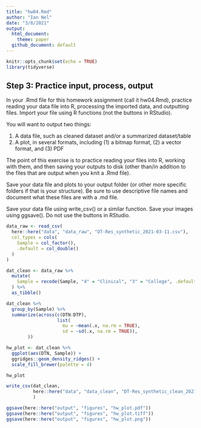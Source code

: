 ```yaml
---
title: "hw04.Rmd"
author: "Ian Nel"
date: "3/8/2021"
output: 
  html_document:
    theme: paper
  github_document: default 
---
```


```r
knitr::opts_chunk$set(echo = TRUE)
library(tidyverse) 
```

## Step 3: Practice input, process, output 

In your .Rmd file for this homework assignment (call it hw04.Rmd), practice reading your data file into R, processing the imported data, and outputting files. Import your file using R functions (not the buttons in RStudio).

You will want to output two things:

1. A data file, such as cleaned dataset and/or a summarized dataset/table
2. A plot, in several formats, including (1) a bitmap format, (2) a vector format, and (3) PDF

The point of this exercise is to practice reading your files into R, working with them, and then saving your outputs to disk (other than/in addition to the files that are output when you knit a .Rmd file).

Save your data file and plots to your output folder (or other more specific folders if that is your structure). Be sure to use descriptive file names and document what these files are with a .md file.

Save your data file using write_csv() or a similar function. Save your images using ggsave(). Do not use the buttons in RStudio.

```r
data_raw <- read_csv(
  here::here("data", "data_raw", "DT-Res_synthetic_2021-03-11.csv"),
  col_types = cols(
    Sample = col_factor(),
    .default = col_double()
  )
) 
```

```r
dat_clean <- data_raw %>% 
  mutate(
    Sample = recode(Sample, "4" = "Clinical", "3" = "College", .default = "Community")
  ) %>% 
  as_tibble()
```

```r
dat_clean %>% 
  group_by(Sample) %>%
  summarize(across(c(DTN:DTP),
                   list(
                     mu = ~mean(.x, na.rm = TRUE),
                     sd = ~sd(.x, na.rm = TRUE)),
        ))
```

```r
hw_plot <- dat_clean %>% 
  ggplot(aes(DTN, Sample)) +
  ggridges::geom_density_ridges() +
  scale_fill_brewer(palette = 4)

hw_plot
```

```r
write_csv(dat_clean, 
          here::here("data", "data_clean", "DT-Res_synthetic_clean_2021-03-11")
          )

ggsave(here::here("output", "figures", "hw_plot.pdf"))
ggsave(here::here("output", "figures", "hw_plot.tiff"))
ggsave(here::here("output", "figures", "hw_plot.png"))
```


